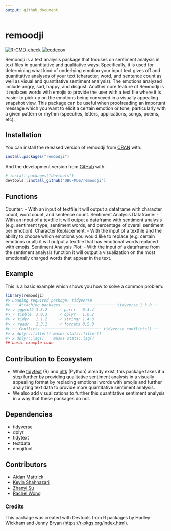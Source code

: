 ```yaml
---
output: github_document
---
```


<!-- README.md is generated from README.Rmd. Please edit that file -->

# remoodji
<!-- badges: start -->
[![R-CMD-check](https://github.com/UBC-MDS/remoodji/workflows/R-CMD-check/badge.svg)](https://github.com/UBC-MDS/remoodji/actions)
[![codecov](https://codecov.io/gh/UBC-MDS/remoodji/branch/master/graph/badge.svg?token=7XPNSHR40J)](https://codecov.io/gh/UBC-MDS/remoodji)
<!-- badges: end -->

Remoodji is a text analysis package that focuses on sentiment analysis
in text files in quantitative and qualitative ways. Specifically, it is
used for determining what kind of underlying emotion your input text
gives off and quantitative analyses of your text (character, word, and
sentence count as well as visual and quantitative sentiment analysis).
The emotions analyzed include angry, sad, happy, and disgust. Another
core feature of Remoodji is it replaces words with emojis to provide the
user with a text file where it is easier to pick up on the emotions
being conveyed in a visually appealing snapshot view. This package can
be useful when proofreading an important message which you want to
elicit a certain emotion or tone, particularly with a given pattern or
rhythm (speeches, letters, applications, songs, poems, etc).

## Installation
You can install the released version of remoodji from
[CRAN](https://CRAN.R-project.org) with:
``` r
install.packages("remoodji")
```
And the development version from [GitHub](https://github.com/) with:
``` r
# install.packages("devtools")
devtools::install_github("UBC-MDS/remoodji")
```
## Functions
Counter: - With an input of textfile it will output a dataframe with
character count, word count, and sentence count.
Sentiment Analysis Dataframe: - With an input of a textfile it will
output a dataframe with sentiment analysis (e.g. sentiment type,
sentiment words, and percentage of overall sentiment per emotion).
Character Replacement: - With the input of a textfile and the ability to
choose which emotions you would like to replace (e.g. certain emotions
or all) it will output a textfile that has emotional words replaced with
emojis.
Sentiment Analysis Plot: - With the input of a dataframe from the
sentiment analysis function it will output a visualization on the most
emotionally charged words that appear in the text.

## Example
This is a basic example which shows you how to solve a common problem:
``` r
library(remoodji)
#> Loading required package: tidyverse
#> ── Attaching packages ─────────────────────── tidyverse 1.3.0 ──
#> ✓ ggplot2 3.3.2     ✓ purrr   0.3.4
#> ✓ tibble  3.0.3     ✓ dplyr   1.0.2
#> ✓ tidyr   1.1.2     ✓ stringr 1.4.0
#> ✓ readr   1.3.1     ✓ forcats 0.5.0
#> ── Conflicts ────────────────────────── tidyverse_conflicts() ──
#> x dplyr::filter() masks stats::filter()
#> x dplyr::lag()    masks stats::lag()
## basic example code
```
## Contribution to Ecosystem
-   While [tidytext](https://github.com/juliasilge/tidytext) (R) and
    [nltk](https://github.com/nltk/nltk) (Python) already exist, this
    package takes it a step further by providing qualitative sentiment
    analysis in a visually appealing format by replacing emotional words
    with emojis and further analyzing text data to provide more
    quantitative sentiment analysis.
-   We also add visualizations to further this quantitative sentiment
    analysis in a way that these packages do not.
    
## Dependencies
-   tidyverse
-   dplyr
-   tidytext
-   textdata
-   emojifont

## Contributors
-   [Aidan Mattrick](https://github.com/aidanmattrick)
-   [Kevin Shahnazari](https://github.com/kshahnazari1998)
-   [Zhanyi Su](https://github.com/YikiSu)
-   [Rachel Wong](https://github.com/rachelywong)

### Credits
This package was created with Devtools from R packages by Hadley Wickham
and Jenny Bryan (<https://r-pkgs.org/index.html>).



